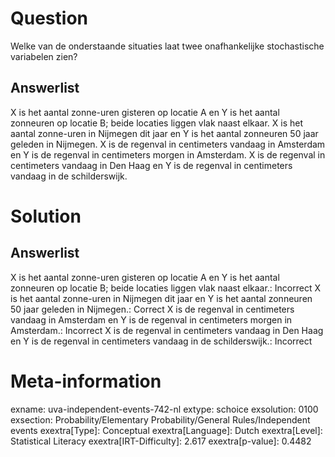 Question
========

Welke van de onderstaande situaties laat twee onafhankelijke
stochastische variabelen zien?

Answerlist
----------

X is het aantal zonne-uren gisteren op locatie A en Y is het aantal zonneuren op locatie B; beide locaties liggen vlak naast elkaar.
X is het aantal zonne-uren in Nijmegen dit jaar en Y is het aantal zonneuren 50 jaar geleden in Nijmegen.
X is de regenval in centimeters vandaag in Amsterdam en Y is de regenval in centimeters morgen in Amsterdam.
X is de regenval in centimeters vandaag in Den Haag en Y is de regenval in centimeters vandaag in de schilderswijk.

Solution
========

Answerlist
----------

X is het aantal zonne-uren gisteren op locatie A en Y is het aantal zonneuren op locatie B; beide locaties liggen vlak naast elkaar.: Incorrect
X is het aantal zonne-uren in Nijmegen dit jaar en Y is het aantal zonneuren 50 jaar geleden in Nijmegen.: Correct
X is de regenval in centimeters vandaag in Amsterdam en Y is de regenval in centimeters morgen in Amsterdam.: Incorrect
X is de regenval in centimeters vandaag in Den Haag en Y is de regenval in centimeters vandaag in de schilderswijk.: Incorrect

Meta-information
================
exname: uva-independent-events-742-nl
extype: schoice
exsolution: 0100
exsection: Probability/Elementary Probability/General Rules/Independent events
exextra[Type]: Conceptual
exextra[Language]: Dutch
exextra[Level]: Statistical Literacy
exextra[IRT-Difficulty]: 2.617
exextra[p-value]: 0.4482
